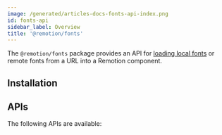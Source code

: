 ```yaml
---
image: /generated/articles-docs-fonts-api-index.png
id: fonts-api
sidebar_label: Overview
title: '@remotion/fonts'
---
```



The `@remotion/fonts` package provides an API for [loading local fonts](/docs/fonts) or remote fonts from a URL into a Remotion component.

## Installation

<Installation pkg="@remotion/fonts" />

## APIs

The following APIs are available:

<TableOfContents />

